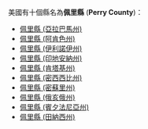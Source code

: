 美國有十個縣名為'''佩里縣''' ('''Perry County''')：
* [[佩里縣_(亞拉巴馬州)|佩里縣 (亞拉巴馬州)]]
* [[佩里縣_(阿肯色州)|佩里縣 (阿肯色州)]]
* [[佩里縣_(伊利諾伊州)|佩里縣 (伊利諾伊州)]] 
* [[佩里縣_(印地安納州)|佩里縣 (印地安納州)]] 
* [[佩里縣_(肯塔基州)|佩里縣 (肯塔基州)]] 
* [[佩里縣_(密西西比州)|佩里縣 (密西西比州)]] 
* [[佩里縣_(密蘇里州)|佩里縣 (密蘇里州)]] 
* [[佩里縣_(俄亥俄州)|佩里縣 (俄亥俄州)]] 
* [[佩里縣_(賓夕法尼亞州)|佩里縣 (賓夕法尼亞州)]]
* [[佩里縣_(田納西州)|佩里縣 (田納西州)]]
{{disambig|P佩里縣|Cat=三字县名消歧义}}